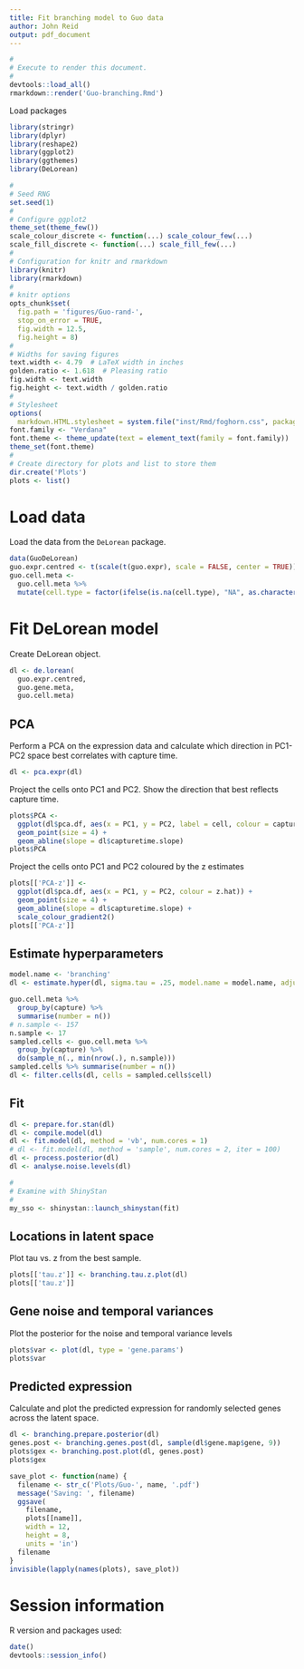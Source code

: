 ```yaml
---
title: Fit branching model to Guo data
author: John Reid
output: pdf_document
---
```


```r
#
# Execute to render this document.
#
devtools::load_all()
rmarkdown::render('Guo-branching.Rmd')
```


Load packages
```r
library(stringr)
library(dplyr)
library(reshape2)
library(ggplot2)
library(ggthemes)
library(DeLorean)
```


```r
#
# Seed RNG
set.seed(1)
#
# Configure ggplot2
theme_set(theme_few())
scale_colour_discrete <- function(...) scale_colour_few(...)
scale_fill_discrete <- function(...) scale_fill_few(...)
#
# Configuration for knitr and rmarkdown
library(knitr)
library(rmarkdown)
#
# knitr options
opts_chunk$set(
  fig.path = 'figures/Guo-rand-',
  stop_on_error = TRUE,
  fig.width = 12.5,
  fig.height = 8)
#
# Widths for saving figures
text.width <- 4.79  # LaTeX width in inches
golden.ratio <- 1.618  # Pleasing ratio
fig.width <- text.width
fig.height <- text.width / golden.ratio
#
# Stylesheet
options(
  markdown.HTML.stylesheet = system.file("inst/Rmd/foghorn.css", package = "DeLorean"))
font.family <- "Verdana"
font.theme <- theme_update(text = element_text(family = font.family))
theme_set(font.theme)
#
# Create directory for plots and list to store them
dir.create('Plots')
plots <- list()
```


# Load data
Load the data from the `DeLorean` package.
```r
data(GuoDeLorean)
guo.expr.centred <- t(scale(t(guo.expr), scale = FALSE, center = TRUE))
guo.cell.meta <-
  guo.cell.meta %>%
  mutate(cell.type = factor(ifelse(is.na(cell.type), "NA", as.character(cell.type))))
```


# Fit DeLorean model
Create DeLorean object.
```r
dl <- de.lorean(
  guo.expr.centred,
  guo.gene.meta,
  guo.cell.meta)
```


## PCA
Perform a PCA on the expression data and calculate which direction in PC1-PC2 space best
correlates with capture time.
```r
dl <- pca.expr(dl)
```

Project the cells onto PC1 and PC2. Show the direction that best reflects capture time.
```r
plots$PCA <-
  ggplot(dl$pca.df, aes(x = PC1, y = PC2, label = cell, colour = capture, shape = cell.type)) +
  geom_point(size = 4) +
  geom_abline(slope = dl$capturetime.slope)
plots$PCA
```

Project the cells onto PC1 and PC2 coloured by the z estimates
```r
plots[['PCA-z']] <-
  ggplot(dl$pca.df, aes(x = PC1, y = PC2, colour = z.hat)) +
  geom_point(size = 4) +
  geom_abline(slope = dl$capturetime.slope) +
  scale_colour_gradient2()
plots[['PCA-z']]
```


## Estimate hyperparameters
```r
model.name <- 'branching'
dl <- estimate.hyper(dl, sigma.tau = .25, model.name = model.name, adjust.cell.sizes = FALSE)
```


```r
guo.cell.meta %>%
  group_by(capture) %>%
  summarise(number = n())
# n.sample <- 157
n.sample <- 17
sampled.cells <- guo.cell.meta %>%
  group_by(capture) %>%
  do(sample_n(., min(nrow(.), n.sample)))
sampled.cells %>% summarise(number = n())
dl <- filter.cells(dl, cells = sampled.cells$cell)
```


## Fit
```r
dl <- prepare.for.stan(dl)
dl <- compile.model(dl)
dl <- fit.model(dl, method = 'vb', num.cores = 1)
# dl <- fit.model(dl, method = 'sample', num.cores = 2, iter = 100)
dl <- process.posterior(dl)
dl <- analyse.noise.levels(dl)
```

```r
#
# Examine with ShinyStan
#
my_sso <- shinystan::launch_shinystan(fit)
```


## Locations in latent space
Plot tau vs. z from the best sample.
```r
plots[['tau.z']] <- branching.tau.z.plot(dl)
plots[['tau.z']]
```


## Gene noise and temporal variances
Plot the posterior for the noise and temporal variance levels
```r
plots$var <- plot(dl, type = 'gene.params')
plots$var
```


## Predicted expression
Calculate and plot the predicted expression for randomly selected genes across the latent space.
```r
dl <- branching.prepare.posterior(dl)
genes.post <- branching.genes.post(dl, sample(dl$gene.map$gene, 9))
plots$gex <- branching.post.plot(dl, genes.post)
plots$gex
```


```r
save_plot <- function(name) {
  filename <- str_c('Plots/Guo-', name, '.pdf')
  message('Saving: ', filename)
  ggsave(
    filename,
    plots[[name]],
    width = 12,
    height = 8,
    units = 'in')
  filename
}
invisible(lapply(names(plots), save_plot))
```


# Session information
R version and packages used:
```r
date()
devtools::session_info()
```

